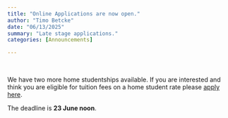 ```yaml
---
title: "Online Applications are now open."
author: "Timo Betcke"
date: "06/13/2025"
summary: "Late stage applications."
categories: [Announcements]

---
```

<!-- Please copy this template into the posts folder and rename as appropriate -->
<br>
<!-- enter post content here -->

We have two more home studentships available. If you are interested and think you are eligible for tuition fees on a home student rate please [apply here](https://ucl-doctoral-funding.flexigrant.com/).

The deadline is **23 June noon**.